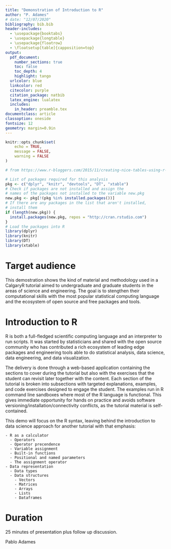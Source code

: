 ```yaml
---
title: "Demonstration of Introduction to R"
author: "P. Adames"
# date: "12/07/2020"
bibliography: bib.bib
header-includes: 
  - \usepackage{booktabs}
  - \usepackage{longtable}
  - \usepackage{floatrow}
  - \floatsetup[table]{capposition=top}
output: 
  pdf_document:
    number_sections: true
    toc: false
    toc_depth: 4
    highlight: tango
  urlcolor: blue
  linkcolor: red
  citecolor: purple
  citation_package: natbib
  latex_engine: lualatex
  includes:
    in_header: preamble.tex
documentclass: article
classoption: oneside
fontsize: 12
geometry: margin=0.9in
---
```


```r
knitr::opts_chunk$set(
	echo = TRUE,
	message = FALSE,
	warning = FALSE
)
```

```r
# from https://www.r-bloggers.com/2015/11/creating-nice-tables-using-r-markdown/

# List of packages required for this analysis
pkg <- c("dplyr", "knitr", "devtools", "DT", "xtable")
# Check if packages are not installed and assign the
# names of the packages not installed to the variable new.pkg
new.pkg <- pkg[!(pkg %in% installed.packages())]
# If there are any packages in the list that aren't installed,
# install them
if (length(new.pkg)) {
  install.packages(new.pkg, repos = "http://cran.rstudio.com")
}
# Load the packages into R
library(dplyr)
library(knitr)
library(DT)
library(xtable)
```

# Target audience

This demostration shows the kind of material and methodology used in a CalgaryR tutorial aimed to undergraduate and graduate students in the areas of science and engineering. The goal is to stengthen their computational skills with the most popular statistical computing language and the ecosystem of open source and free packages and tools.

<!-- Students are usually expected to learn how to use these specialized tools -->
<!-- outside of their normal curriculum, this it becomes important to expose them to -->
<!-- them as early as possible in their engineering or scientific careers. -->


# Introduction to R

R is both a full-fledged scientific computing language and an interpreter to run scripts. It was started by statisticians and shared with the open source community who has contributed a rich ecosystem of leading edge packages and engineering tools able to do statistical analysis, data science, data engineering, and data visualization. 

<!-- An introduction can take a full-semester course: <https://cran.r-project.org/doc/manuals/r-release/R-intro.pdf>. However, for this demo, we will focus on highlighting the methodology and the basic syntax that the R computing language uses and that can make working with it different from other computing languages. -->

The delivery is done through a web-based application containing the sections to cover during the tutorial but also with the exercises that the student can revisit later together with the content. Each section of the tutorial is broken into subsections with targeted explanations, examples, and code exercises designed to engage the student. The examples run in R command line sandboxes where most of the R language is functional. This gives immediate opportunity for hands on practice and avoids software versioning/installation/connectivity conflicts, as the tutorial material is self-contained.

<!-- The instructor can briefly present each section, demonstrate the basic material and then ask the students to tackle the exercises for a minute or two. Each exercise is small enough to be done within a minute. -->

This demo will focus on the R syntax, leaving behind the introduction to data science approach for another tutorial with that emphasis:

    - R as a calculator
      - Operators
      - Operator precendence
      - Variable assignment
      - Built-in functions
      - Positional and named parameters
      - The assignment operator
    - Data representation
      - Data types
      - Data structures
        - Vectors
        - Matrices
        - Arrays
        - Lists
        - Dataframes

# Duration

25 minutes of presentation plus follow up discussion.

Pablo Adames







